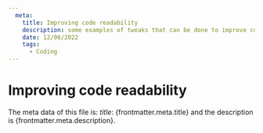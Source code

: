 ```yaml
---
  meta:
    title: Improving code readability
    description: some examples of tweaks that can be done to improve code readability
    date: 12/06/2022
    tags:
      - Coding
---
```


# Improving code readability
The meta data of this file is: *title*: {frontmatter.meta.title} and the description is {frontmatter.meta.description}.